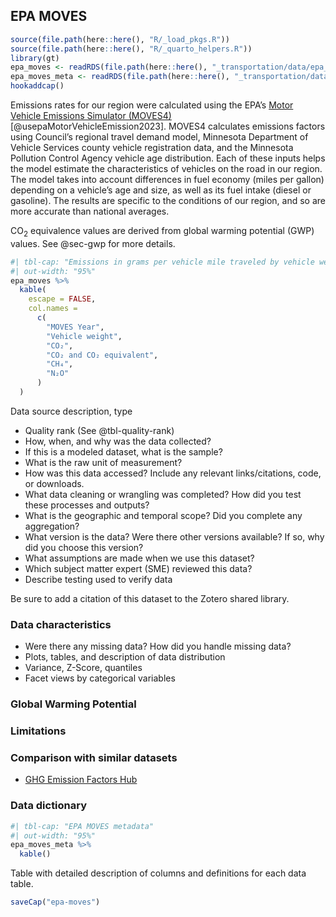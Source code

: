 ## EPA MOVES
```r
source(file.path(here::here(), "R/_load_pkgs.R"))
source(file.path(here::here(), "R/_quarto_helpers.R"))
library(gt)
epa_moves <- readRDS(file.path(here::here(), "_transportation/data/epa_moves.RDS"))
epa_moves_meta <- readRDS(file.path(here::here(), "_transportation/data/epa_moves_meta.RDS"))
hookaddcap()
```

Emissions rates for our region were calculated using the EPA's [Motor Vehicle Emissions Simulator (MOVES4)](https://www.epa.gov/moves) [@usepaMotorVehicleEmission2023]. MOVES4 calculates emissions factors using Council's regional travel demand model, Minnesota Department of Vehicle Services county vehicle registration data, and the Minnesota Pollution Control Agency vehicle age distribution. Each of these inputs helps the model estimate the characteristics of vehicles on the road in our region. The model takes into account differences in fuel economy (miles per gallon) depending on a vehicle's age and size, as well as its fuel intake (diesel or gasoline). The results are specific to the conditions of our region, and so are more accurate than national averages. 


CO~2~ equivalence values are derived from global warming potential (GWP) values. See @sec-gwp for more details.

```r
#| tbl-cap: "Emissions in grams per vehicle mile traveled by vehicle weight in the Twin Cities region"
#| out-width: "95%"
epa_moves %>%
  kable(
    escape = FALSE,
    col.names =
      c(
        "MOVES Year",
        "Vehicle weight",
        "CO₂",
        "CO₂ and CO₂ equivalent",
        "CH₄",
        "N₂O"
      )
  )
```


Data source description, type

- Quality rank (See @tbl-quality-rank)
- How, when, and why was the data collected?
- If this is a modeled dataset, what is the sample?
- What is the raw unit of measurement? 
- How was this data accessed? Include any relevant links/citations, code, or downloads.
- What data cleaning or wrangling was completed? How did you test these processes and outputs?
- What is the geographic and temporal scope? Did you complete any aggregation?
- What version is the data? Were there other versions available? If so, why did you choose this version?
- What assumptions are made when we use this dataset?
- Which subject matter expert (SME) reviewed this data?
- Describe testing used to verify data

Be sure to add a citation of this dataset to the Zotero shared library.

### Data characteristics

- Were there any missing data? How did you handle missing data?
- Plots, tables, and description of data distribution
- Variance, Z-Score, quantiles
- Facet views by categorical variables

### Global Warming Potential

### Limitations

### Comparison with similar datasets

- [GHG Emission Factors Hub](https://www.epa.gov/climateleadership/ghg-emission-factors-hub)

### Data dictionary

```r
#| tbl-cap: "EPA MOVES metadata"
#| out-width: "95%"
epa_moves_meta %>%
  kable()
```


Table with detailed description of columns and definitions for each data table.


```r
saveCap("epa-moves")
```
